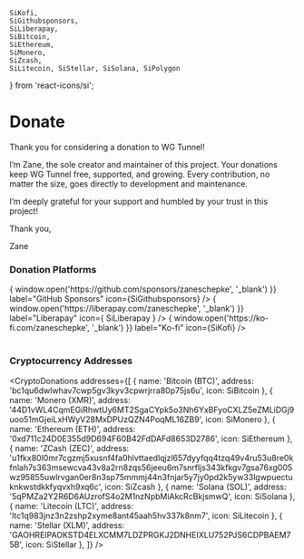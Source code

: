     SiKofi,
    SiGithubsponsors,
    SiLiberapay,
    SiBitcoin,
    SiEthereum,
    SiMonero,
    SiZcash,
    SiLitecoin, SiStellar, SiSolana, SiPolygon
} from 'react-icons/si';

# Donate

Thank you for considering a donation to WG Tunnel!

I’m Zane, the sole creator and maintainer of this project.
Your donations keep WG Tunnel free, supported, and growing.
Every contribution, no matter the size, goes directly to development and maintenance.

I’m deeply grateful for your support and humbled by your trust in this project!

Thank you,

Zane

### Donation Platforms

<div className="download-container">
    <OutlinedIconButton
        onClick= { () => {
            window.open('https://github.com/sponsors/zaneschepke', '_blank')
        }}
        label="GitHub Sponsors"
        icon={SiGithubsponsors}
    />
    <OutlinedIconButton
        onClick= { () => {
            window.open('https://liberapay.com/zaneschepke', '_blank')
        }}
        label="Liberapay"
        icon={ SiLiberapay }
    />
    <OutlinedIconButton
        onClick= { () => {
            window.open('https://ko-fi.com/zaneschepke', '_blank')
        }}
        label="Ko-fi"
        icon={SiKofi}
    />
</div>

<br/>

### Cryptocurrency Addresses

<CryptoDonations
    addresses={[
        {
            name: 'Bitcoin (BTC)',
            address: 'bc1qu6dwlwhav7cwp5gv3kyv3cpwrjrra80p75js6u',
            icon: SiBitcoin
        },
        {
            name: 'Monero (XMR)',
            address: '44D1vWL4CqmEGiRhwtUy6MT2SgaCYpk5o3Nh6YxBFyoCXLZ5eZMLiDGj9uoo51mGjeiLxHWyV28MxDPUzQZN4PoqML16ZB9',
            icon: SiMonero
        },
        {
            name: 'Ethereum (ETH)',
            address: '0xd711c24D0E355d9D694F60B42FdDAFd8653D2786',
            icon: SiEthereum
        },
        {
            name: 'ZCash (ZEC)',
            address: 'u1fkx80l0mr7cgzmj5xusnf4fa0hlvttaedlqjzl657dyyfqq4tzq49v4ru53u8re0kfnlah7s363msewcva43v8a2rn8zqs56jeeu6m7snrfljs343kfkgv7gsa76xg005wz95855uwlrvgan0er8n3sp75mmmj44n3fnjar5y7jy0pd2k5yw33lgwpuectuknkwstdkkfyqvxh9xq6c',
            icon: SiZcash
        },
        {
            name: 'Solana (SOL)',
            address: '5qPMZa2Y2R6D6AUzrofS4o2M1nzNpbMiAkcRcBkjsmwQ',
            icon: SiSolana
        },
        {
            name: 'Litecoin (LTC)',
            address: 'ltc1q983jnz3n2zshp2xyme8ant45aah5hv337k8nm7',
            icon: SiLitecoin
        },
        {
            name: 'Stellar (XLM)',
            address: 'GAOHREIPAOKSTD4ELXCMM7LDZPRGKJ2DNHEIXLU752PJS6CDPBAEM75B',
            icon: SiStellar
        },
    ]}
/>

